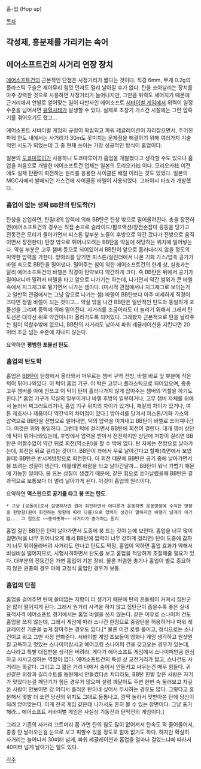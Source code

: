 홉-업 (Hop up)

[[목차]]

== 각성제, 흥분제를 가리키는 속어 ==

== 에어소프트건의 사거리 연장 장치 ==
[[에어소프트건]]의 근본적인 단점은 사정거리가 짧다는 것이다. 직경 6mm, 무게 0.2g의 플라스틱 구슬은 제아무리 힘껏 던져도 멀리 날아갈 수가 없다. 탄을 쏘아날리는 장치를 아주 강력한 것으로 사용하면 사정거리가 늘어나지만, 그만큼 위력도 세어지기 때문에 근거리에서 연발로 얻어맞는 일이 다반사인 에어소프트 [[서바이벌 게임]]에서 위력이 일정 수준을 넘어서면 [[유혈사태]]가 발생할 수 있다. 실제로 초창기 가스건 시절에는 그런 암흑기를 겪어오기도 했고...

에어소프트 서바이벌 게임의 규정이 확립되고 파워 레귤레이션이 자리잡으면서, 주어진 파워 한도 내에서는 사거리가 30m도 못미치는 문제점을 해결하기 위해 여러가지 기술적인 시도가 되었는데 그 중 현재 쓰이는 가장 성공적인 방식이 홉업이다.

일본의 [[도쿄마루이]]가 사용하니 도쿄마루이가 홉업을 개발했다고 생각할 수도 있으나 홉업을 처음으로 개발한 에어소프트건 업체는 일본의 모리오카社 이다. 모리오카社 이전에도 실제 탄환이 회전하는 원리를 응용한 사이클론 배럴 이라는 것도 있었다. 일본의 MGC사에서 발매되던 가스건에  사이클론 바렐이 사용되었다. 고바야시 타죠가 개발했다.

=== 홉업이 없는 생짜 BB탄의 탄도학(?) ===
탄창을 삽입하면, 탄밀대의 압력에 의해 BB탄은 탄창 밖으로 밀어올려진다.
총을 장전하면(에어소프트건의 경우는 직접 손으로 슬라이드/펌프액션/장전손잡이 등등을 당기고 전동건은 모터가 돌아가면서 피스톤 앞부분 노즐이 후방으로 약간 갔다가 전방으로 움직이면서 장전한다) 탄창 밖으로 튀어나오려는 BB탄을 약실에 해당하는 위치에 밀어넣는다. 약실 부분은 고무 챔버 등으로 되어있어서 BB탄이 앞으로 흘러내리지 않을 정도의 미약한 압력을 가한다.
방아쇠를 당기면 피스톤/실린더에서 나온 기화 가스/압축 공기가 바렐 속으로 BB탄을 밀어낸다. 밀어주는 힘이 약한 에어소프트건의 한계 상, 실총과는 달리 에어소프트건의 바렐은 직경이 탄약보다 약간하게 크다. 즉 BB탄은 뒤에서 공기가 밀어내니까 밀려서 바렐을 타고 앞으로 나가기는 하는데, 나가면서 약간 범위가 큰 바렐 속에서 지그재그로 튕기면서 나가는 셈이다. (미시적 관점에서나 지그재그로 보이는거고 일반적 관점에서는 그냥 앞으로 나가는 셈) 바렐이 BB탄보다 아주 미세하게 직경이 크다면 정밀 바렐이 되는 것이고...
약실 밖을 나간 BB탄은 일반적인 탄도와 동일하게 포물선을 그리며 중력에 의해 떨어진다. 사거리를 조금이라도 더 늘리기 위해서 그래서 탄도선은 대각선 위로 약간이나마 올라가도록 되어있다. 그래봤자 근본적으로 탄을 날려주는 힘이 약할수밖에 없으니, BB탄의 사거리도 낮아서 파워 레귤레이션을 지킨다면 20미터 조금 넘는 수준에 지나지 않는다. 

요약하면 '''평범한 포물선 탄도'''.

=== 홉업의 탄도학 ===
홉업은 [[BB탄]]이 탄창에서 올라와서 머무르는 챔버 구역 전방, 바렐 바로 앞 부분에 작은 턱이 튀어나와있다. 이 턱이 홉업 기구. 이 턱은 고무나 플라스틱으로 되어있으며, 종종 고무 챔버를 아예 안쓰고 이 턱이 탄이 흘러나가지 않게 잡아주는 챔버의 역할을 하기도 한다.[* 홉업 기구가 약실의 일부이거나 바렐 후방의 일부이거나, 고무 챔버 자체를 위에서 눌러서 찌그러트리거나, 홉업 기구 위치의 차이가 있거나, 재질의 차이가 있거나, 여튼 제조사나 제품마다 약간씩의 차이점이 있다.] 방아쇠를 당겨서 피스톤/기화 가스의 압력으로 BB탄을 전방으로 밀어내면, 턱의 압력을 이겨내고 BB탄이 바렐로 쏘아져나간다. 이것은 위와 동일하다.
그런데 턱에 걸리면서 BB탄에 회전이 걸린다. 대개 챔버 상단에 턱이 튀어나와있는데, 후방에서 압력을 받아서 전진하지만 상단에 저항이 걸리면 BB탄은 어쩔수없이 약간 뒤로 회전(역스핀)을 할 수 밖에 없다. 탄 자체는 전방으로 날아가는데, 회전은 뒤로 걸리는 것이다. BB탄이 좌에서 우로 날아간다고 할때(측면에서 보았을때) BB탄은 반시계방향으로 회전한다.
이 회전 때문에 BB탄은 공기 중에 날아가면서 붕 뜨려는 성질이 생긴다. 이를테면 바람을 타고 날아간달까... BB탄이 워낙 가볍기 때문에 가능한 일이다. 붕 뜨는 성질이 생겼기 때문에, 같은 힘으로 쏘아날렸을때 BB탄은 결과적으로 보통보다 더 멀리 날아가게 된다. 이것이 홉업의 원리이다.

요약하면 '''역스핀으로 공기를 타고 붕 뜨는 탄도'''.

 * 그냥 [공돌이]로서 설명하자면 원이 회전하면서 어디론가 운동하면 운동방향에 수직한 방향중 한방향(원이 회전하는 방향에 따라 다름)으로 양력이 생긴다 말하자면 비행기 날개라 이거임... 그 힘으로 ~~중력좃까~~ 사거리가 증가하는 원리

홉업 걸린 BB탄은 탄이 날아가면서 도중에 붕 뜨는 것이 눈에 보인다. 홉업을 너무 많이 걸면(턱을 너무 튀어나오게 해서 BB탄에 압력이 너무 강하게 걸리면) 탄이 도중에 갑자기 너무 튀어올라버려 사거리도 안나고 탄도도 막장, 홉업이 약하면 홉업 효과가 약해서 비실비실 떨어지므로, 시험사격하면서 탄도를 보고 홉업을 적당하게 조절해줄 필요가 있다. 대부분의 전동건은 가변 홉업이 기본 장비. 물론 저렴한 총기나 홉업이 별로 중요하지 않은 권총의 경우 아예 고정식 홉업인 경우가 보통.

=== 홉업의 단점 ===
홉업을 걸어주면 탄에 쓸데없는 저항이 더 생기기 때문에 탄의 흔들림이 커져서 집탄군은 많이 떨어지게 된다. 그래서 원거리 사격을 하지 않고 집탄군이 좁을수록 좋은 실내 표적사격 에어소프트 경기에서는 홉업 바렐을 쓰지 않는다. 같은 이유로 스나이퍼 건도 홉업을 쓰지 않는데, 그래서 게임에 따라 스나건 한정으로 중량탄을 허용하거나 파워 레귤레이션 기준을 높게 잡아주는 경우도 있다.[* 물론 이건 로컬 룰이고, 정식으로는 스나건이고 뭐고 그딴 사정 안봐준다. 서바이벌 게임 초보들이 영화나 게임 생각하고 원샷원킬 고독하고 멋있는 스나이퍼랍시고 에어코킹 스나이퍼 건을 갖고오는 경우가 있는데, 스나라고 특별 대접받을 생각은 버려라. 게다가 에어소프트 게임에서 스나이퍼만큼 한심하고 사서고생하는 역할이 없다. 에어소프트건의 특성 상 교전거리가 짧고, 스나건도 사거리는 똑같다. 그리고 그 짧은 거리 내에서 숨어서 안들키고 싸우는건 매우 힘들다. 귀신같은 위장과 길리수트를 동원해서 안들켰다손 치더라도, BB탄 한발 맞은 사람은 자기가 맞았다는걸 깨닫기가 힘든 경우가 많으며 설령 깨달아도 주변 한번 슥 둘러보고 자길 쏜 사람이 안보이면 걍 어디서 흘러온 탄이네 싶어서 무시하는 경우도 많다. 그렇다고 흥분해서 몇발 더 쏘면 당신의 위치도 그대로 들통나고, 깜짝 놀라서 맞받아쏜 탄에 당신이 되려 얻어맞는다. 이게 전국 게임 같은데 나가서도 흔히 볼 수 있는 장면이다. 그냥 포기해라... 에어소프트 서바이벌 게임은 사실상 기동전과 탄막전의 게임이다.]

그리고 기존의 사거리 끄트머리 쯤 가면 탄의 힘도 많이 없어져서 탄속도 퍽 줄어들어서, 종종 탄 날아오는걸 눈으로 보고 피할수 있을 정도로 힘이 없기도 하다. 하지만 확실히 사거리는 늘어나서 30미터 넘게, 파워 레귤레이션과 홉업을 얼마나 걸었느냐에 따라서 40미터 넘게 날아가는 일도 있다.


[[각주]]
